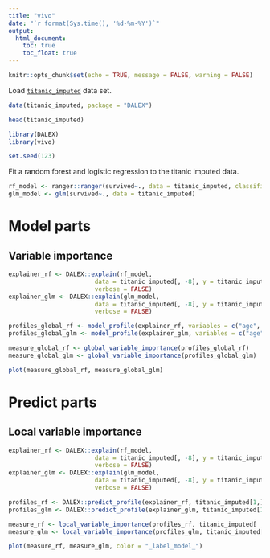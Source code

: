 ```yaml
---
title: "vivo"
date: "`r format(Sys.time(), '%d-%m-%Y')`"
output:
  html_document:
    toc: true
    toc_float: true
---
```


```r
knitr::opts_chunk$set(echo = TRUE, message = FALSE, warning = FALSE)
```

Load [`titanic_imputed`](https://modeloriented.github.io/DALEX/reference/titanic.html) data set.

```r
data(titanic_imputed, package = "DALEX")

head(titanic_imputed)
```


```r
library(DALEX)
library(vivo)

set.seed(123)
```

Fit a random forest and logistic regression to the titanic imputed data.

```r
rf_model <- ranger::ranger(survived~., data = titanic_imputed, classification = TRUE, probability = TRUE)
glm_model <- glm(survived~., data = titanic_imputed)
```




# Model parts

## Variable importance


```r
explainer_rf <- DALEX::explain(rf_model,
                        data = titanic_imputed[, -8], y = titanic_imputed[, 8],
                        verbose = FALSE)
explainer_glm <- DALEX::explain(glm_model,
                        data = titanic_imputed[, -8], y = titanic_imputed[, 8],
                        verbose = FALSE)

profiles_global_rf <- model_profile(explainer_rf, variables = c("age", "fare"))
profiles_global_glm <- model_profile(explainer_glm, variables = c("age", "fare"))

measure_global_rf <- global_variable_importance(profiles_global_rf)
measure_global_glm <- global_variable_importance(profiles_global_glm)

plot(measure_global_rf, measure_global_glm)
```




# Predict parts

## Local variable importance

```r
explainer_rf <- DALEX::explain(rf_model,
                        data = titanic_imputed[, -8], y = titanic_imputed[, 8],
                        verbose = FALSE)
explainer_glm <- DALEX::explain(glm_model,
                        data = titanic_imputed[, -8], y = titanic_imputed[, 8],
                        verbose = FALSE)

profiles_rf <- DALEX::predict_profile(explainer_rf, titanic_imputed[1,])
profiles_glm <- DALEX::predict_profile(explainer_glm, titanic_imputed[1,])

measure_rf <- local_variable_importance(profiles_rf, titanic_imputed[ ,-8])
measure_glm <- local_variable_importance(profiles_glm, titanic_imputed[ ,-8])

plot(measure_rf, measure_glm, color = "_label_model_")
```

